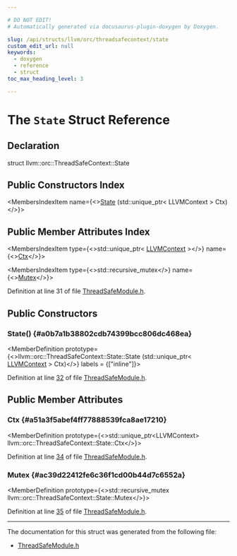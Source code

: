 ```yaml
---

# DO NOT EDIT!
# Automatically generated via docusaurus-plugin-doxygen by Doxygen.

slug: /api/structs/llvm/orc/threadsafecontext/state
custom_edit_url: null
keywords:
  - doxygen
  - reference
  - struct
toc_max_heading_level: 3

---
```





# The `State` Struct Reference

<DoxygenPage pluginConfig={pluginConfig}>



## Declaration

<CodeBlock>struct llvm::orc::ThreadSafeContext::State</CodeBlock>

## Public Constructors Index

<MembersIndex>

<MembersIndexItem
  name={<><a href="#a0b7a1b38802cdb74399bcc806dc468ea">State</a> (std::unique&#95;ptr&lt; LLVMContext &gt; Ctx)</>}>
</MembersIndexItem>

</MembersIndex>

## Public Member Attributes Index

<MembersIndex>

<MembersIndexItem
  type={<>std::unique&#95;ptr&lt; <a href="/docs/api/classes/llvm/llvmcontext">LLVMContext</a> &gt;</>}
  name={<><a href="#a51a3f5abef4ff77888539fca8ae17210">Ctx</a></>}>
</MembersIndexItem>

<MembersIndexItem
  type={<>std::recursive&#95;mutex</>}
  name={<><a href="#ac39d22412fe6c36f1cd00b44d7c6552a">Mutex</a></>}>
</MembersIndexItem>

</MembersIndex>


Definition at line 31 of file <a href="/docs/api/files/include/include/llvm/include/llvm/executionengine/include/llvm/executionengine/orc/threadsafemodule-h">ThreadSafeModule.h</a>.

<SectionDefinition>

## Public Constructors

### State() {#a0b7a1b38802cdb74399bcc806dc468ea}

<MemberDefinition
  prototype={<>llvm::orc::ThreadSafeContext::State::State (std::unique&#95;ptr&lt; <a href="/docs/api/classes/llvm/llvmcontext">LLVMContext</a> &gt; Ctx)</>}
  labels = {["inline"]}>

Definition at line <a href="/docs/api/files/include/include/llvm/include/llvm/executionengine/include/llvm/executionengine/orc/threadsafemodule-h/#l00032">32</a> of file <a href="/docs/api/files/include/include/llvm/include/llvm/executionengine/include/llvm/executionengine/orc/threadsafemodule-h">ThreadSafeModule.h</a>.
</MemberDefinition>

</SectionDefinition>

<SectionDefinition>

## Public Member Attributes

### Ctx {#a51a3f5abef4ff77888539fca8ae17210}

<MemberDefinition
  prototype={<>std::unique&#95;ptr&lt;LLVMContext&gt; llvm::orc::ThreadSafeContext::State::Ctx</>}>

Definition at line <a href="/docs/api/files/include/include/llvm/include/llvm/executionengine/include/llvm/executionengine/orc/threadsafemodule-h/#l00034">34</a> of file <a href="/docs/api/files/include/include/llvm/include/llvm/executionengine/include/llvm/executionengine/orc/threadsafemodule-h">ThreadSafeModule.h</a>.
</MemberDefinition>

### Mutex {#ac39d22412fe6c36f1cd00b44d7c6552a}

<MemberDefinition
  prototype={<>std::recursive&#95;mutex llvm::orc::ThreadSafeContext::State::Mutex</>}>

Definition at line <a href="/docs/api/files/include/include/llvm/include/llvm/executionengine/include/llvm/executionengine/orc/threadsafemodule-h/#l00035">35</a> of file <a href="/docs/api/files/include/include/llvm/include/llvm/executionengine/include/llvm/executionengine/orc/threadsafemodule-h">ThreadSafeModule.h</a>.
</MemberDefinition>

</SectionDefinition>

<hr/>

The documentation for this struct was generated from the following file:

<ul>
<li><a href="/docs/api/files/include/include/llvm/include/llvm/executionengine/include/llvm/executionengine/orc/threadsafemodule-h">ThreadSafeModule.h</a></li>
</ul>

</DoxygenPage>
